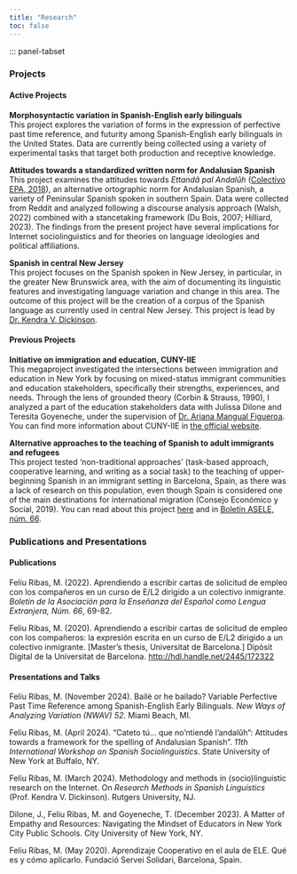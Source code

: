```yaml
---
title: "Research"
toc: false
---
```


::: panel-tabset

### Projects

#### Active Projects

**Morphosyntactic variation in Spanish-English early bilinguals** <br> This project explores the variation of forms in the expression of perfective past time reference, and futurity among Spanish-English early bilinguals in the United States. Data are currently being collected using a variety of experimental tasks that target both production and receptive knowledge.

**Attitudes towards a standardized written norm for Andalusian Spanish** <br> This project examines the attitudes towards *Ettandâ pal Andalûh* ([Colectivo EPA, 2018](https://andaluh.es/epa-2/){.external target="_blank"}), an alternative ortographic norm for Andalusian Spanish, a variety of Peninsular Spanish spoken in southern Spain. Data were collected from Reddit and analyzed following a discourse analysis approach (Walsh, 2022) combined with a stancetaking framework (Du Bois, 2007; Hilliard, 2023). The findings from the present project have several implications for Internet sociolinguistics and for theories on language ideologies and political affiliations.

**Spanish in central New Jersey** <br> This project focuses on the Spanish spoken in New Jersey, in particular, in the greater New Brunswick area, with the aim of documenting its linguistic features and investigating language variation and change in this area. The outcome of this project will be the creation of a corpus of the Spanish language as currently used in central New Jersey. This project is lead by [Dr. Kendra V. Dickinson](https://span-port.rutgers.edu/people/faculty/faculty-directory/1013-kendra-dickinson){.external target="_blank"}.

#### Previous Projects

**Initiative on immigration and education, CUNY-IIE** <br> This megaproject investigated the intersections between immigration and education in New York by focusing on mixed-status immigrant communities and education stakeholders, specifically their strengths, experiences, and needs. Through the lens of grounded theory (Corbin & Strauss, 1990), I analyzed a part of the education stakeholders data with Julissa Dilone and Teresita Goyeneche, under the supervision of [Dr. Ariana Mangual Figueroa](https://www.arianamangualfigueroa.com/){.external target="_blank"}. You can find more information about CUNY-IIE in [the official website](https://www.cuny-iie.org/){.external target="_blank"}.

**Alternative approaches to the teaching of Spanish to adult immigrants and refugees** <br> This project tested 'non-traditional approaches' (task-based approach, cooperative learning, and writing as a social task) to the teaching of upper-beginning Spanish in an immigrant setting in Barcelona, Spain, as there was a lack of research on this population, even though Spain is considered one of the main destinations for international migration (Consejo Económico y Social, 2019). You can read about this project [here](https://diposit.ub.edu/dspace/handle/2445/172322){.external target="_blank"} and in [Boletín ASELE, núm. 66](https://static1.squarespace.com/static/5f45150b2aa4295ff896cf08/t/653814b0aa65001249a664c6/1698174132786/Boletin_ASELE_66.pdf){.external target="_blank"}.

### Publications and Presentations

#### Publications

Feliu Ribas, M. (2022). Aprendiendo a escribir cartas de solicitud de empleo con los compañeros en un curso de E/L2 dirigido a un colectivo inmigrante. *Boletín de la Asociación para la Enseñanza del Español como Lengua Extranjera, Núm. 66*, 69-82.

Feliu Ribas, M. (2020). Aprendiendo a escribir cartas de solicitud de empleo con los compañeros: la expresión escrita en un curso de E/L2 dirigido a un colectivo inmigrante. \[Master’s thesis, Universitat de Barcelona.\] Dipòsit Digital de la Universitat de Barcelona. [http://hdl.handle.net/2445/172322](http://hdl.handle.net/2445/172322){.external target="_blank"}

#### Presentations and Talks

Feliu Ribas, M. (November 2024). Bailé or he bailado? Variable Perfective Past Time Reference among Spanish-English Early Bilinguals. *New Ways of Analyzing Variation (NWAV) 52*. Miami Beach, MI.

Feliu Ribas, M. (April 2024). “Cateto tú… que no’ntiendê l’andalûh”: Attitudes towards a framework for the spelling of Andalusian Spanish”. *11th International Workshop on Spanish Sociolinguistics*. State University of New York at Buffalo, NY.

Feliu Ribas, M. (March 2024). Methodology and methods in (socio)linguistic research on the Internet. On *Research Methods in Spanish Linguistics* (Prof. Kendra V. Dickinson). Rutgers University, NJ.

Dilone, J., Feliu Ribas, M. and Goyeneche, T. (December 2023). A Matter of Empathy and Resources: Navigating the Mindset of Educators in New York City Public Schools. City University of New York, NY.

Feliu Ribas, M. (May 2020). Aprendizaje Cooperativo en el aula de ELE. Qué es y cómo aplicarlo. Fundació Servei Solidari, Barcelona, Spain.
